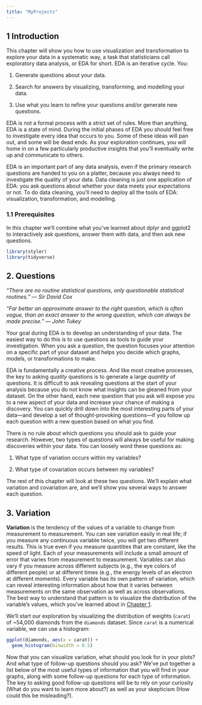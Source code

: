 ```yaml
---
title: "MyProjects"
---
```


## 1 Introduction

This chapter will show you how to use visualization and transformation to explore your data in a systematic way, a task that statisticians call exploratory data analysis, or EDA for short. EDA is an iterative cycle. You:

1.  Generate questions about your data.

2.  Search for answers by visualizing, transforming, and modelling your data.

3.  Use what you learn to refine your questions and/or generate new questions.

EDA is not a formal process with a strict set of rules. More than anything, EDA is a state of mind. During the initial phases of EDA you should feel free to investigate every idea that occurs to you. Some of these ideas will pan out, and some will be dead ends. As your exploration continues, you will home in on a few particularly productive insights that you’ll eventually write up and communicate to others.

EDA is an important part of any data analysis, even if the primary research questions are handed to you on a platter, because you always need to investigate the quality of your data. Data cleaning is just one application of EDA: you ask questions about whether your data meets your expectations or not. To do data cleaning, you’ll need to deploy all the tools of EDA: visualization, transformation, and modelling.

### 1.1 Prerequisites

In this chapter we’ll combine what you’ve learned about dplyr and ggplot2 to interactively ask questions, answer them with data, and then ask new questions.

```r
library(styler)
library(tidyverse)
```

## 2. Questions

*“There are no routine statistical questions, only questionable statistical routines.” — Sir David Cox*

*“Far better an approximate answer to the right question, which is often vague, than an exact answer to the wrong question, which can always be made precise.” — John Tukey*

Your goal during EDA is to develop an understanding of your data. The easiest way to do this is to use questions as tools to guide your investigation. When you ask a question, the question focuses your attention on a specific part of your dataset and helps you decide which graphs, models, or transformations to make.

EDA is fundamentally a creative process. And like most creative processes, the key to asking *quality* questions is to generate a large *quantity* of questions. It is difficult to ask revealing questions at the start of your analysis because you do not know what insights can be gleaned from your dataset. On the other hand, each new question that you ask will expose you to a new aspect of your data and increase your chance of making a discovery. You can quickly drill down into the most interesting parts of your data—and develop a set of thought-provoking questions—if you follow up each question with a new question based on what you find.

There is no rule about which questions you should ask to guide your research. However, two types of questions will always be useful for making discoveries within your data. You can loosely word these questions as:

1.  What type of variation occurs within my variables?

2.  What type of covariation occurs between my variables?

The rest of this chapter will look at these two questions. We’ll explain what variation and covariation are, and we’ll show you several ways to answer each question.

## 3. Variation

**Variation** is the tendency of the values of a variable to change from measurement to measurement. You can see variation easily in real life; if you measure any continuous variable twice, you will get two different results. This is true even if you measure quantities that are constant, like the speed of light. Each of your measurements will include a small amount of error that varies from measurement to measurement. Variables can also vary if you measure across different subjects (e.g., the eye colors of different people) or at different times (e.g., the energy levels of an electron at different moments). Every variable has its own pattern of variation, which can reveal interesting information about how that it varies between measurements on the same observation as well as across observations. The best way to understand that pattern is to visualize the distribution of the variable’s values, which you’ve learned about in [Chapter 1](https://r4ds.hadley.nz/data-visualize).

We’ll start our exploration by visualizing the distribution of weights (`carat`) of \~54,000 diamonds from the `diamonds` dataset. Since `carat` is a numerical variable, we can use a histogram:

```r
ggplot(diamonds, aes(x = carat)) + 
  geom_histogram(binwidth = 0.5)
```

Now that you can visualize variation, what should you look for in your plots? And what type of follow-up questions should you ask? We’ve put together a list below of the most useful types of information that you will find in your graphs, along with some follow-up questions for each type of information. The key to asking good follow-up questions will be to rely on your curiosity (What do you want to learn more about?) as well as your skepticism (How could this be misleading?).

### 

